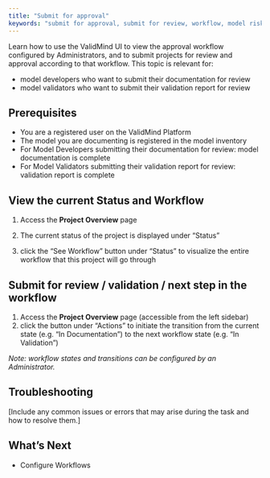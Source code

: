 ```yaml
---
title: "Submit for approval"
keywords: "submit for approval, submit for review, workflow, model risk management, ValidMind"
---
```

Learn how to use the ValidMind UI to view the approval workflow configured by Administrators, and to submit projects for review and approval according to that workflow. This topic is relevant for: 

* model developers who want to submit their documentation for review
* model validators who want to submit their validation report for review

## Prerequisites

* You are a registered user on the ValidMind Platform
* The model you are documenting is registered in the model inventory
* For Model Developers submitting their documentation for review: model documentation is complete
* For Model Validators submitting their validation report for review: validation report is complete

## View the current Status and Workflow

1. Access the **Project Overview** page
2. The current status of the project is displayed under "Status" 
<!--- **Need image** --->

3. click the "See Workflow" button under "Status" to visualize the entire workflow that this project will go through  
<!--- **Need image** --->


## Submit for review / validation / next step in the workflow

1. Access the **Project Overview** page (accessible from the left sidebar)
2. click the button under "Actions" to initiate the transition from the current state (e.g. "In Documentation") to the next workflow state (e.g. "In Validation") 
<!--- **Need image** --->


*Note: workflow states and transitions can be configured by an Administrator.*


## Troubleshooting

[Include any common issues or errors that may arise during the task and how to resolve them.]

## What's Next

* Configure Workflows

